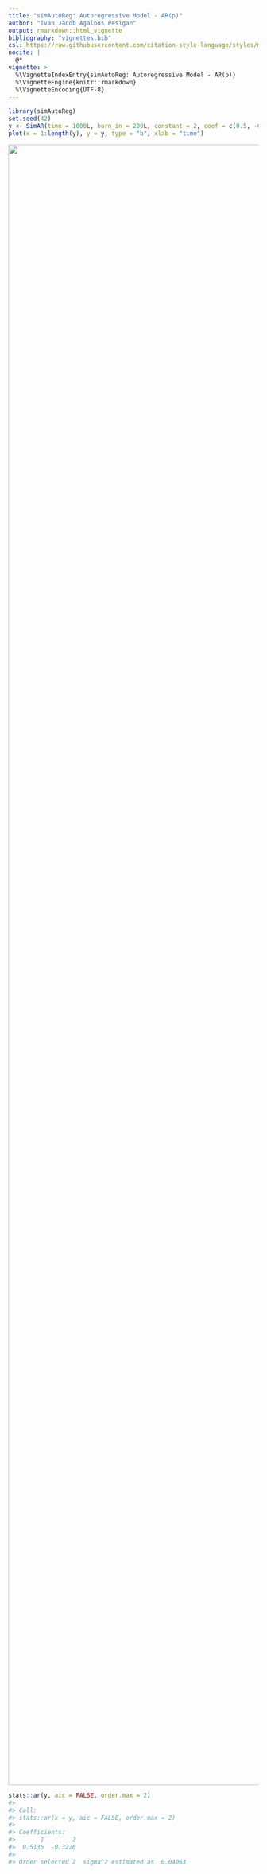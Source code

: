 ```yaml
---
title: "simAutoReg: Autoregressive Model - AR(p)"
author: "Ivan Jacob Agaloos Pesigan"
output: rmarkdown::html_vignette
bibliography: "vignettes.bib"
csl: https://raw.githubusercontent.com/citation-style-language/styles/master/apa.csl
nocite: |
  @*
vignette: >
  %\VignetteIndexEntry{simAutoReg: Autoregressive Model - AR(p)}
  %\VignetteEngine{knitr::rmarkdown}
  %\VignetteEncoding{UTF-8}
---
```





```r
library(simAutoReg)
set.seed(42)
y <- SimAR(time = 1000L, burn_in = 200L, constant = 2, coef = c(0.5, -0.3), sd = 0.1)
plot(x = 1:length(y), y = y, type = "b", xlab = "time")
```

<img src="fig-vignettes-unnamed-chunk-2-1.png" width="3300" />

```r
stats::ar(y, aic = FALSE, order.max = 2)
#> 
#> Call:
#> stats::ar(x = y, aic = FALSE, order.max = 2)
#> 
#> Coefficients:
#>       1        2  
#>  0.5136  -0.3226  
#> 
#> Order selected 2  sigma^2 estimated as  0.04063
```

